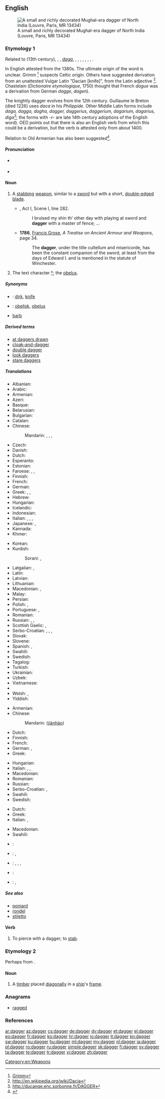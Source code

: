 ==English==
{{wikipedia|dab=dagger (disambiguation)|dagger|lang=en}}
[[Image:Dagger_India_Louvre_MR13434.jpg|thumb|A small and richly decorated Mughal-era dagger of North India (Louvre, Paris, MR 13434)]]

===Etymology 1===
Related to {{etyl|fro|-}} {{term|dague|lang=fro}} (13th century),  {{etyl|oc|-}}, {{etyl|it|-}},  {{etyl|es|-}} ''[[daga]]'', {{etyl|de|-}} {{term|Degen|lang=de}}, {{etyl|gml|-}} {{term|dagge||knife's point|lang=gml}}, {{etyl|non|-}} {{term|daggardr|lang=non}}, {{etyl|cy|-}} {{term|dager|lang=cy}}, {{term|dagr|lang=cy}}, {{etyl|br|-}} {{term|dac|lang=br}}, {{etyl|sq|-}} {{term|thikë||a knife, dagger|lang=sq}},  {{term|thek||to stab, to pierce with a sharp object|lang=sq}}.

In English attested from the 1380s.
The ultimate origin of the word is unclear. Grimm <ref>[http://germazope.uni-trier.de:8080/Projekte/WBB2009/DWB/wbgui_py?lemid=GM03434 Grimm]</ref> <!-- dead link -->suspects Celtic origin.
Others have suggested derivation from an unattested Vulgar Latin {{recons|daca|lang=la}} "Dacian [knife]", from the Latin adjective {{term|dacus|dācus|lang=la}}<ref>http://en.wikipedia.org/wiki/Dacia</ref>. Chastelain (''Dictionaire etymologique'', 1750) thought that French ''dague'' was a derivation from German ''dagge'', ''dagen'').

The knightly dagger evolves from the 12th century. Guillaume le Breton (died 1226) uses ''daca'' in his ''Philippide''. Other Middle Latin forms include ''daga, dagga, dagha, dagger, daggerius, daggerium, dagarium, dagarius, diga''<ref>http://ducange.enc.sorbonne.fr/DAGGER</ref>; the forms with ''-r-'' are late 14th century adoptions of the English word).
OED points out that there is also an English verb {{term|dag||to stab|lang=en}} from which this could be a derivation, but the verb is attested only from about 1400.

Relation to Old Armenian {{term|դակու|tr=daku||adze, axe|lang=xcl}} has also been suggested<ref>{{R:xcl:Martirosyan|page=232}}</ref>.

====Pronunciation====
* {{a|UK}} {{IPA|/ˈdægə(ɹ)/}}
* {{rhymes|æɡə(r)}}

====Noun====
{{en-noun}}

# {{context|weapon|lang=en}}  A [[stab]]bing [[weapon]], similar to a [[sword]] but with a short, [[double-edged]] [[blade]].
#* {{RQ:Shakespeare Wives}}, Act I, Scene I, line 282.
#*: I bruised my shin th’ other day with playing at sword and '''dagger''' with a master of fence; ...
#* '''1786''', [[w:Francis Grose|Francis Grose]], ''A Treatise on Ancient Armour and Weapons'', page 34.
#*: The '''dagger''', under the title cultellum and misericorde, has been the constant companion of the sword, at least from the days of Edward I. and is mentioned in the statute of Winchester.
# The text character [[†]]; the [[obelus]].

=====Synonyms=====
* {{qualifier|stabbing weapon}}: [[dirk]], [[knife]]
* {{qualifier|text character}}: [[obelisk]], [[obelus]]
* {{qualifier|anything that causes pain like a dagger}} [[barb]]

=====Derived terms=====
* [[at daggers drawn]]
* [[cloak-and-dagger]]
* [[double dagger]]
* [[look daggers]]
* [[stare daggers]]

=====Translations=====
{{trans-top|a stabbing weapon}}
* Albanian: {{t-|sq|kamë|f}}
* Arabic: {{t-|ar|خنجر|m|tr=xanjar|sc=Arab}}
* Armenian: {{t-|hy|դաշույն|tr=dašuyn|sc=Armn}}
* Azeri: {{t+|az|xəncər}}
* Basque: {{t-|eu|sastagai}}
* Belarusian: {{t|be|кінжал|m|tr=kinžál|sc=Cyrl}}
* Bulgarian: {{t+|bg|кама|f|tr=kama}}
* Catalan: {{t-|ca|daga|f}}
* Chinese:
*: Mandarin: {{t|cmn|短劍|sc=Hani}}, {{t|cmn|短剑|tr=duǎnjiàn|sc=Hani}}, {{t|cmn|匕首|tr=bǐshǒu|sc=Hani}}, {{t|cmn|短刀|tr=duǎndāo|sc=Hani}}
* Czech: {{t+|cs|dýka|f}}
* Danish: {{t-|da|dolk|c}}
* Dutch: {{t+|nl|dolk|m}}
* Esperanto: {{t-|eo|ponardo}}
* Estonian: {{t-|et|pistoda}}
* Faroese: {{t|fo|slíðraknívur|m}}, {{t|fo|dolkur|m}}, {{t|fo|daggari|m}}
* Finnish: {{t+|fi|tikari}}
* French: {{t+|fr|poignard|m}}
* German: {{t+|de|Dolch|m}}
* Greek: {{t+|el|στιλέτο|n|tr=stiléto}}, {{t+|el|εγχειρίδιο|n|tr=encheirídio}}, {{t+|el|ξιφίδιο|n|tr=xifídio}}
* Hebrew: {{t+|he|פגיון|m|tr=pigyon}}
* Hungarian: {{t+|hu|tőr}}
* Icelandic: {{t-|is|rýtingur|m}}
* Indonesian: {{t+|id|belati}}
* Italian: {{t-|it|daga|f}}, {{t+|it|pugnale|m}}, {{t+|it|stiletto|m}}, {{t+|it|misericordia|f}}
* Japanese: {{t+|ja|短剣|tr=たんけん, tanken|sc=Jpan}}, {{t+|ja|短刀|tr=たんとう, tantō|sc=Jpan}}
* Kannada: {{t+|kn|ಬಾಕು|tr=bāku|sc=Knda}}
* Khmer: {{t-|km|កាំបិតស្នៀត|tr=kambət sniet|sc=Khmr}}
{{trans-mid}}
* Korean: {{t+|ko|단검|tr=dangeom|sc=Kore}}
* Kurdish:
*: Sorani: {{t+|ku|ده‌بان|tr=deban|sc=ku-Arab}}, {{t+|ku|خه‌نجه‌ر|tr=xencer|sc=ku-Arab}}
* Latgalian: {{tø|ltg|tutyns|m}}, {{tø|ltg|mylyns|m}}
* Latin: {{t-|la|pugio|m}}
* Latvian: {{t-|lv|duncis}}
* Lithuanian: {{t-|lt|peilis|m}}
* Macedonian: {{t-|mk|бодеж|m|tr=bódež}}, {{t-|mk|кама|f|tr=káma}}
* Malay: {{t-|ms|belati}}
* Persian: {{t+|fa|خنجر|tr=xanjar|sc=fa-Arab}}
* Polish: {{t+|pl|sztylet|m}}, {{t|pl|kindżał|m}}
* Portuguese: {{t+|pt|adaga|f}}, {{t+|pt|punhal|m}}
* Romanian: {{t-|ro|pumnal|n}}
* Russian: {{t+|ru|кинжал|m|tr=kinžál}}, {{t+|ru|стилет|m|tr=stilét|sc=Cyrl}} {{qualifier|stiletto}}, {{t+|ru|кортик|m|tr=kórtik|sc=Cyrl}} {{qualifier|dirk}}
* Scottish Gaelic: {{t-|gd|biodag|f}}, {{t-|gd|cuinnsear|m}}
* Serbo-Croatian: {{t-|sh|bodež|m}}, {{t-|sh|бодеж|m}}, {{t-|sh|kama|f}}, {{t-|sh|кама|f}}
* Slovak: {{t|sk|dýka|f}}
* Slovene: {{t|sl|bodež|m}}
* Spanish: {{t+|es|daga|f}}, {{t+|es|puñal|m}}
* Swahili: {{t-|sw|jambia}}
* Swedish: {{t+|sv|dolk|c}}
* Tagalog: {{t-|tl|punyal}}
* Turkish: {{t+|tr|hançer}}
* Ukrainian: {{t|uk|кинджал|m|tr=kyndžál|sc=Cyrl}}
* Uzbek: {{t-|uz|xanjar}}
* Vietnamese: {{t+|vi|dao găm}}
* {{trreq|vo}}
* Welsh: {{t-|cy|bidog|m|f}}, {{t-|cy|bidogau|p}}
* Yiddish: {{t-|yi|דאַגער|m|tr=dʼagʻre|sc=Hebr}}
{{trans-bottom}}

{{trans-top|a text character}}
* Armenian: {{t|hy|խաչանիշ|sc=Armn}}
* Chinese:
*: Mandarin: {{zh-ts|[[劍]][[號]]|[[剑]][[号]]}} ([[jiàn]][[hào]])
* Dutch: {{t+|nl|kruis|n}}
* Finnish: {{t+|fi|risti}}
* French: {{t+|fr|croix|f}}
* German: {{t+|de|Kreuz|n}}, {{t-|de|Totenkreuz|n}}
* Greek: {{t+|el|οβελίσκος|m|tr=ovelískos}}
{{trans-mid}}
* Hungarian: {{t+|hu|kereszt}}
* Italian: {{t+|it|croce}}, {{t-|it|daga}}, {{t-|it|coniugazione hermitiana}}
* Macedonian: {{t-|mk|крст|m|tr=k'rst}}
* Romanian: {{t-|ro|semn de carte|n}}
* Russian: {{t+|ru|крестик|m|tr=kréstik}}
* Serbo-Croatian: {{t-|sh|križ}}, {{t-|sh|krst}}
* Swahili: {{t+|sw|nyambuo}}
* Swedish: {{t+|sv|kors|n}}
{{trans-bottom}}

{{trans-top|anything that causes pain like a dagger}}
* Dutch: {{t+|nl|dolk|m}}
* Greek: {{t+|el|σφάχτης|m|tr=sfáchtis|sc=Grek}}
* Italian: {{t-|it|arma bianca|f}}, {{t+|it|coltello|m}}
{{trans-mid}}
* Macedonian: {{t-|mk|бодеж|m|tr=bódež}}
* Swahili: {{t+|sw|nyambuo}}
{{trans-bottom}}

{{checktrans-top}}
* {{ttbc|ia}}: {{t-|ia|daga}}
* {{ttbc|ko}}: {{t+|ko|단검|tr=dangeom|sc=Kore}}, {{t-|ko|회검|tr=hoegeom|sc=Kore}}
{{trans-mid}}
* {{ttbc|ku}}: {{t+|ku|xencer}} {{f}}, {{t+|ku|qeme}}, {{t+|ku|deban}}, {{t+|ku|kahûr}}
* {{ttbc|lt}}: {{t-|lt|durklas|m}}
* {{ttbc|es}}: {{t+|es|puñal|m}}, {{t+|es|daga|f}}
{{trans-bottom}}

=====See also=====
* [[poniard]]
* [[rondel]]
* [[stiletto]]

====Verb====
{{en-verb}}

# To pierce with a dagger; to [[stab]].

===Etymology 2===
Perhaps from {{term|diagonal}}.

====Noun====
{{en-noun}}

# A [[timber]] placed [[diagonal]]ly in a [[ship]]'s [[frame]].
#: {{rfquotek|Knight}}

===Anagrams===
* [[ragged#English|ragged]]

===References===
<references/>

[[Category:en:Weapons]]

[[ar:dagger]]
[[az:dagger]]
[[cs:dagger]]
[[de:dagger]]
[[dv:dagger]]
[[et:dagger]]
[[el:dagger]]
[[eo:dagger]]
[[fr:dagger]]
[[ko:dagger]]
[[hr:dagger]]
[[io:dagger]]
[[it:dagger]]
[[kn:dagger]]
[[sw:dagger]]
[[ku:dagger]]
[[hu:dagger]]
[[ml:dagger]]
[[my:dagger]]
[[nl:dagger]]
[[ja:dagger]]
[[pl:dagger]]
[[ro:dagger]]
[[ru:dagger]]
[[simple:dagger]]
[[sk:dagger]]
[[fi:dagger]]
[[sv:dagger]]
[[ta:dagger]]
[[te:dagger]]
[[tr:dagger]]
[[vi:dagger]]
[[zh:dagger]]